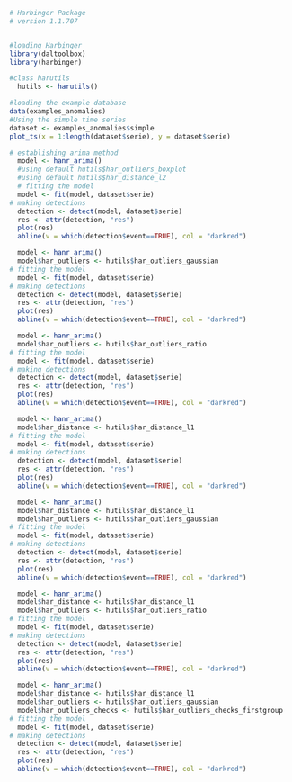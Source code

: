```r
# Harbinger Package
# version 1.1.707


#loading Harbinger
library(daltoolbox)
library(harbinger) 
```

```r
#class harutils
  hutils <- harutils()
```

```r
#loading the example database
data(examples_anomalies)
#Using the simple time series 
dataset <- examples_anomalies$simple
plot_ts(x = 1:length(dataset$serie), y = dataset$serie)
```

```r
# establishing arima method 
  model <- hanr_arima()
  #using default hutils$har_outliers_boxplot
  #using default hutils$har_distance_l2
  # fitting the model
  model <- fit(model, dataset$serie)
# making detections
  detection <- detect(model, dataset$serie)
  res <- attr(detection, "res")
  plot(res)
  abline(v = which(detection$event==TRUE), col = "darkred") 
```

```r
  model <- hanr_arima()
  model$har_outliers <- hutils$har_outliers_gaussian
# fitting the model
  model <- fit(model, dataset$serie)
# making detections
  detection <- detect(model, dataset$serie)
  res <- attr(detection, "res")
  plot(res)
  abline(v = which(detection$event==TRUE), col = "darkred") 
```

```r
  model <- hanr_arima()
  model$har_outliers <- hutils$har_outliers_ratio
# fitting the model
  model <- fit(model, dataset$serie)
# making detections
  detection <- detect(model, dataset$serie)
  res <- attr(detection, "res")
  plot(res)
  abline(v = which(detection$event==TRUE), col = "darkred")   
```

```r
  model <- hanr_arima()
  model$har_distance <- hutils$har_distance_l1
# fitting the model
  model <- fit(model, dataset$serie)
# making detections
  detection <- detect(model, dataset$serie)
  res <- attr(detection, "res")
  plot(res)
  abline(v = which(detection$event==TRUE), col = "darkred") 
```

```r
  model <- hanr_arima()
  model$har_distance <- hutils$har_distance_l1
  model$har_outliers <- hutils$har_outliers_gaussian
# fitting the model
  model <- fit(model, dataset$serie)
# making detections
  detection <- detect(model, dataset$serie)
  res <- attr(detection, "res")
  plot(res)
  abline(v = which(detection$event==TRUE), col = "darkred") 
```

```r
  model <- hanr_arima()
  model$har_distance <- hutils$har_distance_l1
  model$har_outliers <- hutils$har_outliers_ratio
# fitting the model
  model <- fit(model, dataset$serie)
# making detections
  detection <- detect(model, dataset$serie)
  res <- attr(detection, "res")
  plot(res)
  abline(v = which(detection$event==TRUE), col = "darkred") 
```
```r
  model <- hanr_arima()
  model$har_distance <- hutils$har_distance_l1
  model$har_outliers <- hutils$har_outliers_gaussian
  model$har_outliers_checks <- hutils$har_outliers_checks_firstgroup  
# fitting the model
  model <- fit(model, dataset$serie)
# making detections
  detection <- detect(model, dataset$serie)
  res <- attr(detection, "res")
  plot(res)
  abline(v = which(detection$event==TRUE), col = "darkred") 
```
